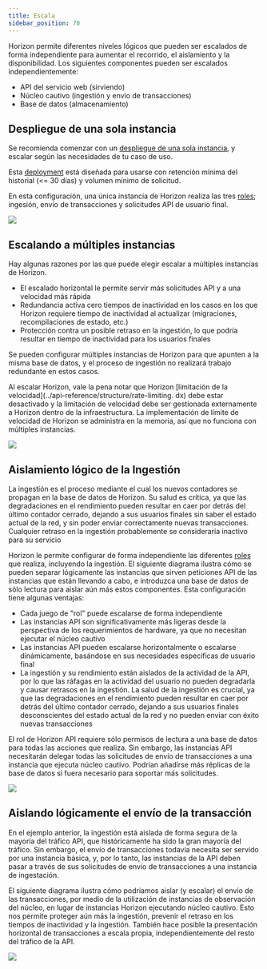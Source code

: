 ```yaml
---
title: Escala
sidebar_position: 70
---
```


Horizon permite diferentes niveles lógicos que pueden ser escalados de forma independiente para aumentar el recorrido, el aislamiento y la disponibilidad. Los siguientes componentes pueden ser escalados independientemente:

- API del servicio web (sirviendo)
- Núcleo cautivo (ingestión y envío de transacciones)
- Base de datos (almacenamiento)

## Despliegue de una sola instancia

Se recomienda comenzar con un [despliegue de una sola instancia](./prerequisites.mdx), y escalar según las necesidades de tu caso de uso.

Esta [deployment](./configuring.mdx#single-instance-deployment) está diseñada para usarse con retención mínima del historial (\<= 30 días) y volumen mínimo de solicitud.

En esta configuración, una única instancia de Horizon realiza las tres [roles](./configuring.mdx#multiple-instance-deployment); ingesión, envío de transacciones y solicitudes API de usuario final.

![](/assets/horizontes/Topology-single.png)

## Escalando a múltiples instancias

Hay algunas razones por las que puede elegir escalar a múltiples instancias de Horizon.

- El escalado horizontal le permite servir más solicitudes API y a una velocidad más rápida
- Redundancia activa cero tiempos de inactividad en los casos en los que Horizon requiere tiempo de inactividad al actualizar (migraciones, recompilaciones de estado, etc.)
- Protección contra un posible retraso en la ingestión, lo que podría resultar en tiempo de inactividad para los usuarios finales

Se pueden configurar múltiples instancias de Horizon para que apunten a la misma base de datos, y el proceso de ingestión no realizará trabajo redundante en estos casos.

Al escalar Horizon, vale la pena notar que Horizon [limitación de la velocidad](../api-reference/structure/rate-limiting. dx) debe estar desactivado y la limitación de velocidad debe ser gestionada externamente a Horizon dentro de la infraestructura. La implementación de límite de velocidad de Horizon se administra en la memoria, así que no funciona con múltiples instancias.

![](/assets/horizontes/Topology-multiple.png)

## Aislamiento lógico de la Ingestión

La ingestión es el proceso mediante el cual los nuevos contadores se propagan en la base de datos de Horizon. Su salud es crítica, ya que las degradaciones en el rendimiento pueden resultar en caer por detrás del último contador cerrado, dejando a sus usuarios finales sin saber el estado actual de la red, y sin poder enviar correctamente nuevas transacciones. Cualquier retraso en la ingestión probablemente se consideraría inactivo para su servicio

Horizon le permite configurar de forma independiente las diferentes [roles](./configuring.mdx#multiple-instance-deployment) que realiza, incluyendo la ingestión. El siguiente diagrama ilustra cómo se pueden separar lógicamente las instancias que sirven peticiones API de las instancias que están llevando a cabo, e introduzca una base de datos de sólo lectura para aislar aún más estos componentes. Esta configuración tiene algunas ventajas:

- Cada juego de "rol" puede escalarse de forma independiente
- Las instancias API son significativamente más ligeras desde la perspectiva de los requerimientos de hardware, ya que no necesitan ejecutar el núcleo cautivo
- Las instancias API pueden escalarse horizontalmente o escalarse dinámicamente, basándose en sus necesidades específicas de usuario final
- La ingestión y su rendimiento están aislados de la actividad de la API, por lo que las ráfagas en la actividad del usuario no pueden degradarla y causar retrasos en la ingestión. La salud de la ingestión es crucial, ya que las degradaciones en el rendimiento pueden resultar en caer por detrás del último contador cerrado, dejando a sus usuarios finales desconscientes del estado actual de la red y no pueden enviar con éxito nuevas transacciones

El rol de Horizon API requiere sólo permisos de lectura a una base de datos para todas las acciones que realiza. Sin embargo, las instancias API necesitarán delegar todas las solicitudes de envío de transacciones a una instancia que ejecuta núcleo cautivo. Podrían añadirse más réplicas de la base de datos si fuera necesario para soportar más solicitudes.

![](/assets/horizontes/Topology-ingestion-isolation.png)

## Aislando lógicamente el envío de la transacción

En el ejemplo anterior, la ingestión está aislada de forma segura de la mayoría del tráfico API, que históricamente ha sido la gran mayoría del tráfico. Sin embargo, el envío de transacciones todavía necesita ser servido por una instancia básica, y, por lo tanto, las instancias de la API deben pasar a través de sus solicitudes de envío de transacciones a una instancia de ingestación.

El siguiente diagrama ilustra cómo podríamos aislar (y escalar) el envío de las transacciones, por medio de la utilización de instancias de observación del núcleo, en lugar de instancias Horizon ejecutando núcleo cautivo. Esto nos permite proteger aún más la ingestión, prevenir el retraso en los tiempos de inactividad y la ingestión. También hace posible la presentación horizontal de transacciones a escala propia, independientemente del resto del tráfico de la API.

![](/assets/horizontes/Topology-ingestion-isolation.png)
